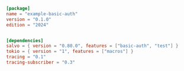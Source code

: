 
```toml  title="basic-auth/Cargo.toml"
[package]
name = "example-basic-auth"
version = "0.1.0"
edition = "2024"


[dependencies]
salvo = { version = "0.80.0", features = ["basic-auth", "test"] }
tokio = { version = "1", features = ["macros"] }
tracing = "0.1"
tracing-subscriber = "0.3"

```